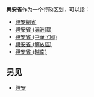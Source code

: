 '''興安省'''作为一个行政区划，可以指：

* [[興安總省|興安總省]]
* [[興安省_(满洲國)|興安省 (满洲國)]]
* [[興安省_(中華民國)|興安省 (中華民國)]]
* [[興安省_(解放區)|興安省 (解放區)]]
* [[興安省_(越南)|興安省 (越南)]]

== 另见 ==
* [[興安|興安]]

{{disambig|X興|Cat=三字省名消歧义}}